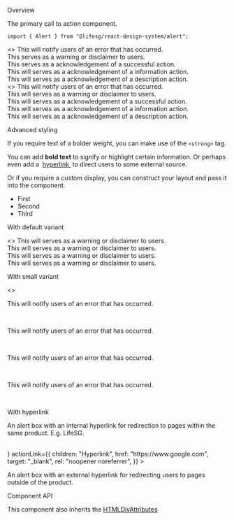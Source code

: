 
<Meta title="Modules/Alert" component={Alert} />

<Title>Alert</Title>

<Secondary>Overview</Secondary>

The primary call to action component.

```tsx
import { Alert } from "@lifesg/react-design-system/alert";
```

<Canvas>
    <Story name="Alert">
        <>
            <Alert type="error">
                This will notify users of an error that has occurred.
            </Alert>
            <br />
            <Alert type="warning">
                This serves as a warning or disclaimer to users.
            </Alert>
            <br />
            <Alert type="success">
                This serves as a acknowledgement of a successful action.
            </Alert>
            <br />
            <Alert type="info">
                This will serves as a acknowledgement of a information action.
            </Alert>
            <br />
            <Alert type="description">
                This will serves as a acknowledgement of a description action.
            </Alert>
            <br />
        </>
    </Story>
</Canvas>

<Canvas>
    <Story name="With Icons">
        <>
            <Alert type="error" showIcon>
                This will notify users of an error that has occurred.
            </Alert>
            <br />
            <Alert type="warning" showIcon>
                This will serves as a warning or disclaimer to users.
            </Alert>
            <br />
            <Alert type="success" showIcon>
                This will serves as a acknowledgement of a successful action.
            </Alert>
            <br />
            <Alert type="info" showIcon>
                This will serves as a acknowledgement of a information action.
            </Alert>
            <br />
            <Alert type="description" showIcon>
                This will serves as a acknowledgement of a description action.
            </Alert>
            <br />
        </>
    </Story>
</Canvas>

<Heading3>Advanced styling</Heading3>

If you require text of a bolder weight, you can make use of the `<strong>` tag.

<Canvas>
    <Story name="With bold text">
        <Alert type="success">
            <p>
                You can add <strong>bold text</strong> to signify or highlight
                certain information. Or perhaps even add a&nbsp;
                <a href="https://life.gov.sg" target="_blank" rel="noreferrer">
                    hyperlink
                </a>
                &nbsp;to direct users to some external source.
            </p>
        </Alert>
    </Story>
</Canvas>

Or if you require a custom display, you can construct your layout and pass it into the component.

<Canvas>
    <Story name="With custom display">
        <Alert type="error">
            <ul style={{ display: "flex" }}>
                <li
                    style={{
                        marginRight: "1rem",
                        border: "1px solid red",
                        padding: "1rem",
                        color: "red",
                    }}
                >
                    First
                </li>
                <li
                    style={{
                        marginRight: "1rem",
                        border: "1px solid blue",
                        padding: "1rem",
                        color: "blue",
                    }}
                >
                    Second
                </li>
                <li
                    style={{
                        marginRight: "1rem",
                        border: "1px solid green",
                        padding: "1rem",
                        color: "green",
                    }}
                >
                    Third
                </li>
            </ul>
        </Alert>
    </Story>
</Canvas>

<Heading3>With default variant</Heading3>

<Canvas>
    <Story name="With default size">
        <>
            <Alert type="warning">
                This will serves as a warning or disclaimer to users.
            </Alert>
            <br />
            <Alert
                type="warning"
                actionLink={{
                    children: "Hyperlink",
                    href: "https://www.google.com",
                    target: "_blank",
                    rel: "noopener noreferrer",
                }}
            >
                This will serves as a warning or disclaimer to users.
            </Alert>
            <br />
            <Alert type="warning" showIcon>
                This will serves as a warning or disclaimer to users.
            </Alert>
            <br />
            <Alert
                type="description"
                showIcon
                type="warning"
                actionLink={{
                    children: "Hyperlink",
                    href: "https://www.google.com",
                    target: "_blank",
                    rel: "noopener noreferrer",
                }}
            >
                This will serves as a warning or disclaimer to users.
            </Alert>
            <br />
        </>
    </Story>
</Canvas>

<Heading3>With small variant</Heading3>

<Canvas>
    <Story name="With small size">
        <>
            <Alert type="error" size="small">
                <p>This will notify users of an error that has occurred.</p>
            </Alert>
            <br />
            <Alert
                type="error"
                size="small"
                actionLink={{
                    children: "Hyperlink",
                    href: "https://www.google.com",
                    target: "_blank",
                    rel: "noopener noreferrer",
                }}
            >
                <p>This will notify users of an error that has occurred.</p>
            </Alert>
            <br />
            <Alert type="error" showIcon size="small">
                <p>This will notify users of an error that has occurred.</p>
            </Alert>
            <br />
            <Alert
                type="error"
                showIcon
                size="small"
                actionLink={{
                    children: "Hyperlink",
                    href: "https://www.google.com",
                    target: "_blank",
                    rel: "noopener noreferrer",
                }}
            >
                <p>This will notify users of an error that has occurred.</p>
            </Alert>
            <br />
        </>
    </Story>
</Canvas>

<Heading3>With hyperlink</Heading3>

<Canvas>
    <Story name="With hyperlink">
        <Alert
            type="warning"
            actionLink={{
                children: "Hyperlink",
                href: "https://www.life.gov.sg/",
                target: "_blank",
                rel: "noopener noreferrer",
            }}
        >
            <p>
                An alert box with an internal hyperlink for redirection to pages
                within the same product. E.g. LifeSG.
            </p>
        </Alert>
        <br />
        <Alert
            type="success"
            actionLinkIcon={<ExternalIcon />}
            actionLink={{
                children: "Hyperlink",
                href: "https://www.google.com",
                target: "_blank",
                rel: "noopener noreferrer",
            }}
        >
            <p>
                An alert box with an external hyperlink for redirecting users to
                pages outside of the product.
            </p>
        </Alert>
    </Story>
</Canvas>

<Secondary>Component API</Secondary>

This component also inherits the [HTMLDivAttributes](https://developer.mozilla.org/en-US/docs/Web/API/HTMLDivElement)

<PropsTable />
